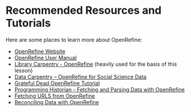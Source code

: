 # Recommended Resources and Tutorials

Here are some places to learn more about OpenRefine:

- [OpenRefine Website](https://openrefine.org/)
- [OpenRefine User Manual](https://docs.openrefine.org/)
- [Library Carpentry - OpenRefine](https://librarycarpentry.org/lc-open-refine/) (heavily used for the basis of this lesson)
- [Data Carpentry – OpenRefine for Social Science Data](https://datacarpentry.org/openrefine-socialsci/)
- [Grateful Dead OpenRefine Tutorial](https://github.com/scottythered/gratefuldata/wiki)
- [Programming Historian - Fetching and Parsing Data with OpenRefine](https://programminghistorian.org/en/lessons/fetch-and-parse-data-with-openrefine#parse-json-to-get-items)
- [Fetching URLS from OpenRefine](https://docs.openrefine.org/manual/columnediting#add-column-by-fetching-urls)
- [Reconciling Data with OpenRefine](https://docs.openrefine.org/manual/reconciling)
